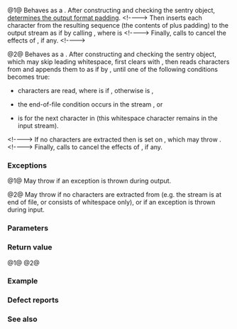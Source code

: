 {{title|operator&lt;&lt;,&gt;&gt;{{small|(std::basic_string)}}}}
{{cpp/string/basic_string/navbar}}
{{dcl begin}}
{{dcl header|string}}
{{dcl|num=1|
template&lt; class CharT, class Traits, class Allocator &gt;
std::basic_ostream&lt;CharT, Traits&gt;&amp; 
    operator&lt;&lt;( std::basic_ostream&lt;CharT, Traits&gt;&amp; os, 
                const std::basic_string&lt;CharT, Traits, Allocator&gt;&amp; str );
}}
{{dcl|num=2|
template&lt; class CharT, class Traits, class Allocator &gt;
std::basic_istream&lt;CharT, Traits&gt;&amp; 
    operator&gt;&gt;( std::basic_istream&lt;CharT, Traits&gt;&amp; is, 
                std::basic_string&lt;CharT, Traits, Allocator&gt;&amp; str );
}}
{{dcl end}}

@1@ Behaves as a {{named req|FormattedOutputFunction}}. After constructing and checking the sentry object, [[cpp/named req/FormattedOutputFunction#Padding|determines the output format padding]].
&lt;!----&gt;
Then inserts each character from the resulting sequence {{c|seq}} (the contents of {{c|str}} plus padding) to the output stream {{c|os}} as if by calling {{c|os.rdbuf()-&gt;sputn(seq, n)}}, where {{c|n}} is {{c|std::max(os.width(), str.size())}}
&lt;!----&gt;
Finally, calls {{c|os.width(0)}} to cancel the effects of {{lc|std::setw}}, if any.
&lt;!----&gt;
{{rrev|since=c++17|
Equivalent to {{c|return os &lt;&lt; std::basic_string_view&lt;CharT, Traits&gt;(str);}}.
}}

@2@ Behaves as a {{named req|FormattedInputFunction}}. After constructing and checking the sentry object, which may skip leading whitespace, first clears {{c|str}} with {{c|str.erase()}}, then reads characters from {{c|is}} and appends them to {{c|str}} as if by {{c|str.append(1, c)}}, until one of the following conditions becomes true:
* {{tt|N}} characters are read, where {{tt|N}} is {{c|is.width()}} if {{c|is.width() &gt; 0}}, otherwise {{tt|N}} is {{c|str.max_size()}},
* the end-of-file condition occurs in the stream {{c|is}}, or
* {{c|std::isspace(c, is.getloc())}} is {{c|true}} for the next character {{c|c}} in {{c|is}} (this whitespace character remains in the input stream).
&lt;!----&gt;
If no characters are extracted then {{lc|std::ios::failbit}} is set on {{c|is}}, which may throw {{lc|std::ios_base::failure}}.
&lt;!----&gt;
Finally, calls {{c|is.width(0)}} to cancel the effects of {{lc|std::setw}}, if any. 

===Exceptions===
@1@ May throw {{lc|std::ios_base::failure}} if an exception is thrown during output.

@2@ May throw {{lc|std::ios_base::failure}} if no characters are extracted from {{c|is}} (e.g. the stream is at end of file, or consists of whitespace only), or if an exception is thrown during input.

===Parameters===
{{par begin}}
{{par|os|a character output stream}}
{{par|is|a character input stream}}
{{par|str|the string to be inserted or extracted}}
{{par end}}

===Return value===
@1@ {{c|os}}
@2@ {{c|is}}

===Example===
{{example
|code=
#include &lt;iostream&gt;
#include &lt;sstream&gt;
#include &lt;string&gt;

int main()
{
    std::string greeting = "Hello, whirled!";
    std::istringstream iss(greeting);
    
    std::string hello_comma, whirled, word;
    
    iss &gt;&gt; hello_comma;
    iss &gt;&gt; whirled;
    
    std::cout &lt;&lt; greeting &lt;&lt; '\n'
              &lt;&lt; hello_comma &lt;&lt; '\n' &lt;&lt; whirled &lt;&lt; '\n';
    
    // Reset the stream
    iss.clear();
    iss.seekg(0);
    
    while (iss &gt;&gt; word)
        std::cout &lt;&lt; '+' &lt;&lt; word &lt;&lt; '\n';
}
|output=
Hello, whirled!
Hello,
whirled!
+Hello,
+whirled!
}}

===Defect reports===
{{dr list begin}}
{{dr list item|wg=lwg|dr=25|std=C++98|before={{c|n}} was the smaller of {{c|os.width()}} and {{c|str.size()}}|after={{c|n}} is the larger of them}}
{{dr list item|wg=lwg|dr=90|std=C++98|before={{c|std::isspace(c, getloc())}} was used to check&lt;br&gt;for spaces, but {{tt|getloc}} is not declared in {{ltt|cpp/header/string|&lt;string&gt;}}|after=replaced {{c|getloc()}}&lt;br&gt;with {{c|is.getloc()}}}}
{{dr list item|wg=lwg|dr=91|std=C++98|before={{tt|operator&gt;&gt;}} did not behave&lt;br&gt;as a {{named req|FormattedInputFunction}}|after=behaves as a&lt;br&gt;{{named req|FormattedInputFunction}}}}
{{dr list item|wg=lwg|dr=211|std=C++98|before={{tt|operator&gt;&gt;}} did not set {{tt|failbit}} if no character is extracted|after=sets {{tt|failbit}}}}
{{dr list item|wg=lwg|dr=435|std=C++98|before=characters were inserted by {{c|os.rdbuf()-&gt;sputn(str.data(), n)}},&lt;br&gt;and the resolution of {{lwg|25}} made the behavior&lt;br&gt;undefined if {{c|os.width()}} is larger than {{c|str.size()}}|after=determines the padding&lt;br&gt;first and inserts the padded&lt;br&gt;character sequence instead}}
{{dr list item|wg=lwg|dr=586|std=C++98|before={{tt|operator&lt;&lt;}} did not behave&lt;br&gt;as a {{named req|FormattedOutputFunction}}|after=behaves as a&lt;br&gt;{{named req|FormattedOutputFunction}}}}
{{dr list end}}

===See also===
{{dsc begin}}
{{dsc inc|cpp/string/basic_string_view/dsc operator ltlt}}
{{dsc end}}

{{langlinks|de|es|fr|it|ja|pt|ru|zh}}